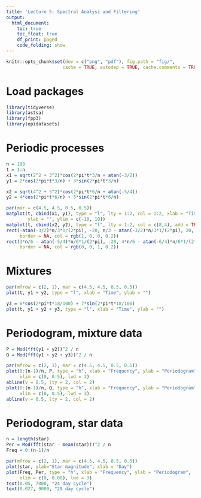 ```yaml
---
title: 'Lecture 5: Spectral Analysi and Filtering'
output:
  html_document:
    toc: true
    toc_float: true
    df_print: paged
    code_folding: show
---
```


```r
knitr::opts_chunk$set(dev = c("png", "pdf"), fig.path = "fig/",
                     cache = TRUE, autodep = TRUE, cache.comments = TRUE)
```

# Load packages

```r
library(tidyverse)
library(astsa)
library(fpp3)
library(epidatasets)
```

# Periodic processes

```r
n = 100
t = 1:n
x1 = sqrt(2^2 + 3^2)*cos(2*pi*t*3/n + atan(-3/2))
y1 = 2*cos(2*pi*t*3/n) + 3*sin(2*pi*t*3/n)

x2 = sqrt(4^2 + 5^2)*cos(2*pi*t*6/n + atan(-5/4))
y2 = 4*cos(2*pi*t*6/n) + 5*sin(2*pi*t*6/n)

par(mar = c(4.5, 4.5, 0.5, 0.5))
matplot(t, cbind(x1, y1), type = "l", lty = 1:2, col = 1:2, xlab = "Time",
        ylab = "", ylim = c(-10, 10))
matplot(t, cbind(x2, y2), type = "l", lty = 1:2, col = c(8,4), add = TRUE)
rect(-atan(-3/2)*n/3*1/(2*pi), -20, n/3 - atan(-3/2)*n/3*1/(2*pi), 20,
     border = NA, col = rgb(1, 0, 0, 0.2))
rect(3*n/6 - atan(-5/4)*n/6*1/(2*pi), -20, 4*n/6 - atan(-6/4)*n/6*1/(2*pi), 20,
     border = NA, col = rgb(0, 0, 1, 0.2))
```

# Mixtures

```r
par(mfrow = c(2, 1), mar = c(4.5, 4.5, 0.5, 0.5))
plot(t, y1 + y2, type = "l", xlab = "Time", ylab = "")

y3 = 6*cos(2*pi*t*18/100) + 7*sin(2*pi*t*18/100)
plot(t, y1 + y2 + y3, type = "l", xlab = "Time", ylab = "")
```

# Periodogram, mixture data

```r
P = Mod(fft(y1 + y2))^2 / n
Q = Mod(fft(y1 + y2 + y3))^2 / n

par(mfrow = c(2, 1), mar = c(4.5, 4.5, 0.5, 0.5))
plot(0:(n-1)/n, P, type = "h", xlab = "Frequency", ylab = "Periodogram", 
     xlim = c(0, 0.5), lwd = 3)
abline(v = 0.5, lty = 2, col = 2)
plot(0:(n-1)/n, Q, type = "h", xlab = "Frequency", ylab = "Periodogram",  
     xlim = c(0, 0.5), lwd = 3)
abline(v = 0.5, lty = 2, col = 2)
```

# Periodogram, star data

```r
n = length(star)
Per = Mod(fft(star - mean(star)))^2 / n
Freq = 0:(n-1)/n

par(mfrow = c(2, 1), mar = c(4.5, 4.5, 0.5, 0.5))
plot(star, ylab="Star magnitude", xlab = "Day")
plot(Freq, Per, type = "h", xlab = "Frequency", ylab = "Periodogram",  
     xlim = c(0, 0.08), lwd = 3)
text(0.05, 7000, "24 day cycle")
text(0.027, 9000, "29 day cycle")
```